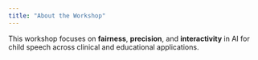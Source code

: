 ```yaml
---
title: "About the Workshop"
---
```


This workshop focuses on **fairness**, **precision**, and **interactivity** in AI for child speech across clinical and educational applications.
